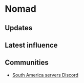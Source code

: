 # Nomad

## Updates


<Updates channel="1037415791567568968" />

## Latest influence


<AeternumMap name="Nomad" />

## Communities

- [South America servers Discord](https://discord.gg/newworldsa)
